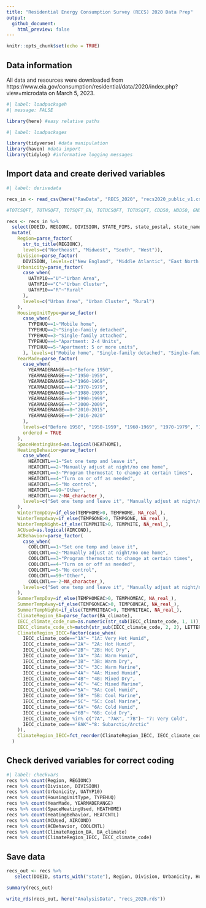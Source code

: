 ```yaml
---
title: "Residential Energy Consumption Survey (RECS) 2020 Data Prep"
output: 
  github_document:
    html_preview: false
---
```


```r
knitr::opts_chunk$set(echo = TRUE)
```

## Data information

All data and resources were downloaded from https://www.eia.gov/consumption/residential/data/2020/index.php?view=microdata on March 5, 2023.

```r
#| label: loadpackageh
#| message: FALSE

library(here) #easy relative paths
```

```r
#| label: loadpackages

library(tidyverse) #data manipulation
library(haven) #data import
library(tidylog) #informative logging messages
```

## Import data and create derived variables

```r
#| label: derivedata

recs_in <- read_csv(here("RawData", "RECS_2020", "recs2020_public_v1.csv"))

#TOTCSQFT, TOTHSQFT, TOTSQFT_EN, TOTUCSQFT, TOTUSQFT, CDD50, HDD50, GNDHDD65, BTUEL, DOLLAREL, , BTUNG, DOLLARNG, BTULP, DOLLARLP, BTUFO, DOLLARFO, TOTALBTU, TOTALDOL, BTUWOOD=WOODBTU, BTUPELLET=PELLETBTU 

recs <- recs_in %>%
  select(DOEID, REGIONC, DIVISION, STATE_FIPS, state_postal, state_name, UATYP10, TYPEHUQ, YEARMADERANGE, HEATHOME, HEATCNTL, TEMPHOME, TEMPGONE, TEMPNITE, AIRCOND, COOLCNTL, TEMPHOMEAC, TEMPGONEAC, TEMPNITEAC, NWEIGHT, starts_with("BRRWT"), CDD30YR_pub, CDD65, BA_climate, IECC_climate_code, HDD30YR_pub, HDD65) %>%
  mutate(
    Region=parse_factor(
      str_to_title(REGIONC),
      levels=c("Northeast", "Midwest", "South", "West")),
    Division=parse_factor(
      DIVISION, levels=c("New England", "Middle Atlantic", "East North Central", "West North Central", "South Atlantic", "East South Central", "West South Central", "Mountain North", "Mountain South", "Pacific")),
    Urbanicity=parse_factor(
      case_when(
        UATYP10=="U"~"Urban Area",
        UATYP10=="C"~"Urban Cluster",
        UATYP10=="R"~"Rural"
      ),
      levels=c("Urban Area", "Urban Cluster", "Rural")
    ),
    HousingUnitType=parse_factor(
      case_when(
        TYPEHUQ==1~"Mobile home",
        TYPEHUQ==2~"Single-family detached",
        TYPEHUQ==3~"Single-family attached",
        TYPEHUQ==4~"Apartment: 2-4 Units",
        TYPEHUQ==5~"Apartment: 5 or more units",
      ), levels=c("Mobile home", "Single-family detached", "Single-family attached", "Apartment: 2-4 Units", "Apartment: 5 or more units")),
    YearMade=parse_factor(
      case_when(
        YEARMADERANGE==1~"Before 1950",
        YEARMADERANGE==2~"1950-1959",
        YEARMADERANGE==3~"1960-1969",
        YEARMADERANGE==4~"1970-1979",
        YEARMADERANGE==5~"1980-1989",
        YEARMADERANGE==6~"1990-1999",
        YEARMADERANGE==7~"2000-2009",
        YEARMADERANGE==8~"2010-2015",
        YEARMADERANGE==9~"2016-2020"
      ),
      levels=c("Before 1950", "1950-1959", "1960-1969", "1970-1979", "1980-1989", "1990-1999", "2000-2009", "2010-2015", "2016-2020"),
      ordered = TRUE
    ),
    SpaceHeatingUsed=as.logical(HEATHOME),
    HeatingBehavior=parse_factor(
      case_when(
        HEATCNTL==1~"Set one temp and leave it",
        HEATCNTL==2~"Manually adjust at night/no one home",
        HEATCNTL==3~"Program thermostat to change at certain times",
        HEATCNTL==4~"Turn on or off as needed",
        HEATCNTL==5~"No control",
        HEATCNTL==99~"Other",
        HEATCNTL==-2~NA_character_),
      levels=c("Set one temp and leave it", "Manually adjust at night/no one home", "Program thermostat to change at certain times", "Turn on or off as needed", "No control", "Other")
    ),
    WinterTempDay=if_else(TEMPHOME>0, TEMPHOME, NA_real_),
    WinterTempAway=if_else(TEMPGONE>0, TEMPGONE, NA_real_),
    WinterTempNight=if_else(TEMPNITE>0, TEMPNITE, NA_real_),
    ACUsed=as.logical(AIRCOND),
    ACBehavior=parse_factor(
      case_when(
        COOLCNTL==1~"Set one temp and leave it",
        COOLCNTL==2~"Manually adjust at night/no one home",
        COOLCNTL==3~"Program thermostat to change at certain times",
        COOLCNTL==4~"Turn on or off as needed",
        COOLCNTL==5~"No control",
        COOLCNTL==99~"Other",
        COOLCNTL==-2~NA_character_),
      levels=c("Set one temp and leave it", "Manually adjust at night/no one home", "Program thermostat to change at certain times", "Turn on or off as needed", "No control", "Other")
    ),
    SummerTempDay=if_else(TEMPHOMEAC>0, TEMPHOMEAC, NA_real_),
    SummerTempAway=if_else(TEMPGONEAC>0, TEMPGONEAC, NA_real_),
    SummerTempNight=if_else(TEMPNITEAC>0, TEMPNITEAC, NA_real_),
    ClimateRegion_BA=parse_factor(BA_climate),
    IECC_climate_code_num=as.numeric(str_sub(IECC_climate_code, 1, 1)),
    IECC_climate_code_ch=match(str_sub(IECC_climate_code, 2, 2), LETTERS),
    ClimateRegion_IECC=factor(case_when(
      IECC_climate_code=="1A"~ "1A: Very Hot Humid",
      IECC_climate_code=="2A"~ "2A: Hot Humid",
      IECC_climate_code=="2B"~ "2B: Hot Dry",
      IECC_climate_code=="3A"~ "3A: Warm Humid",
      IECC_climate_code=="3B"~ "3B: Warm Dry",
      IECC_climate_code=="3C"~ "3C: Warm Marine",
      IECC_climate_code=="4A"~ "4A: Mixed Humid",
      IECC_climate_code=="4B"~ "4B: Mixed Dry",
      IECC_climate_code=="4C"~ "4C: Mixed Marine",
      IECC_climate_code=="5A"~ "5A: Cool Humid",
      IECC_climate_code=="5B"~ "5B: Cool Marine",
      IECC_climate_code=="5C"~ "5C: Cool Marine",
      IECC_climate_code=="6A"~ "6A: Cold Humid",
      IECC_climate_code=="6B"~ "6B: Cold Dry",
      IECC_climate_code %in% c("7A", "7AK", "7B")~ "7: Very Cold",
      IECC_climate_code=="8AK"~"8: Subarctic/Arctic"
    )),
    ClimateRegion_IECC=fct_reorder(ClimateRegion_IECC, IECC_climate_code_num+IECC_climate_code_ch/10)
  )

```

## Check derived variables for correct coding

```r
#| label: checkvars
recs %>% count(Region, REGIONC)
recs %>% count(Division, DIVISION)
recs %>% count(Urbanicity, UATYP10)
recs %>% count(HousingUnitType, TYPEHUQ)
recs %>% count(YearMade, YEARMADERANGE)
recs %>% count(SpaceHeatingUsed, HEATHOME)
recs %>% count(HeatingBehavior, HEATCNTL)
recs %>% count(ACUsed, AIRCOND)
recs %>% count(ACBehavior, COOLCNTL)
recs %>% count(ClimateRegion_BA, BA_climate)
recs %>% count(ClimateRegion_IECC, IECC_climate_code)

```


## Save data

```r
recs_out <- recs %>%
   select(DOEID, starts_with("state"), Region, Division, Urbanicity, HousingUnitType, YearMade, SpaceHeatingUsed, HeatingBehavior, WinterTempDay, WinterTempAway, WinterTempNight, ACUsed, ACBehavior, SummerTempDay, SummerTempAway, SummerTempNight, NWEIGHT, starts_with("BRRWT"), CDD30YR=CDD30YR_pub, CDD65, ClimateRegion_BA, ClimateRegion_IECC, HDD30YR=HDD30YR_pub, HDD65)

summary(recs_out)

write_rds(recs_out, here("AnalysisData", "recs_2020.rds"))
```

